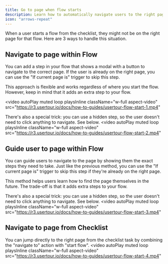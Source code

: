 ```yaml
---
title: Go to page when flow starts
description: Learn how to automatically navigate users to the right page when they start a flow or checklist, with three different approaches to handle page navigation
icon: "arrows-repeat"
---
```


When a user starts a flow from the checklist, they might not be on the right page for that flow. Here are 3 ways to handle this situation.

## Navigate to page within Flow
You can add a step in your flow that shows a modal with a button to navigate to the correct page. If the user is already on the right page, you can use the "If current page is" trigger to skip this step.

This approach is flexible and works regardless of where you start the flow. However, keep in mind that it adds an extra step to your flow.

<video
  autoPlay
  muted
  loop
  playsInline
  className="w-full aspect-video"
  src="https://r3.usertour.io/docs/how-to-guides/usertour-flow-start-1.mp4"
></video>

There's also a special trick: you can use a hidden step, so the user doesn't need to click anything to navigate. See below.
<video
  autoPlay
  muted
  loop
  playsInline
  className="w-full aspect-video"
  src="https://r3.usertour.io/docs/how-to-guides/usertour-flow-start-2.mp4"
></video>

## Guide user to page within Flow
You can guide users to navigate to the page by showing them the exact steps they need to take. Just like the previous method, you can use the "If current page is" trigger to skip this step if they're already on the right page.

This method helps users learn how to find the page themselves in the future. The trade-off is that it adds extra steps to your flow.

There's also a special trick: you can use a hidden step, so the user doesn't need to click anything to navigate. See below.
<video
  autoPlay
  muted
  loop
  playsInline
  className="w-full aspect-video"
  src="https://r3.usertour.io/docs/how-to-guides/usertour-flow-start-3.mp4"
></video>

## Navigate to page from Checklist
You can jump directly to the right page from the checklist task by combining the "navigate to" action with "start flow".
<video
  autoPlay
  muted
  loop
  playsInline
  className="w-full aspect-video"
  src="https://r3.usertour.io/docs/how-to-guides/usertour-flow-start-4.mp4"
></video>


